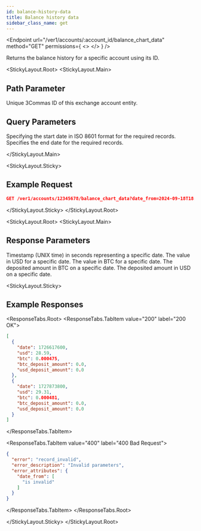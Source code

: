 ```yaml
---
id: balance-history-data
title: Balance history data
sidebar_class_name: get
---
```




<Endpoint
  url="/ver1/accounts/:account_id/balance_chart_data"
  method="GET"
  permissions={
    <>
      <Permission title="Permission" description="ACCOUNTS_READ" />
      <Permission title="Security" description="SIGNED" />
    </>
  }
/>

Returns the balance history for a specific account using its ID.

<StickyLayout.Root>
<StickyLayout.Main>

## Path Parameter
<ApiParam name='account_id' type='integer' id="account_id" required>
    Unique 3Commas ID of this exchange account entity.
</ApiParam>

## Query Parameters
<ApiParam name='date_from' type='string' id="date_from" required>
    Specifying the start date in ISO 8601 format for the required records.
</ApiParam>

<ApiParam name='date_to' type='integer' id="date_to" required>
    Specifies the end date for the required records.
</ApiParam>

</StickyLayout.Main>

<StickyLayout.Sticky>

## Example Request

```json
GET /ver1/accounts/12345678/balance_chart_data?date_from=2024-09-18T18:58:55.469Z
```

</StickyLayout.Sticky>
</StickyLayout.Root>

<StickyLayout.Root>
<StickyLayout.Main>

## Response Parameters

<ApiParam name='date_to' type='string' id="date_to">
    Timestamp (UNIX time) in seconds representing a specific date.
</ApiParam>

<ApiParam name='usd' type='string' id="usd">
   The value in USD for a specific date.
</ApiParam>
      
<ApiParam name='btc' type='string' id="btc">
   The value in BTC for a specific date.
</ApiParam>

<ApiParam name='btc_deposit_amount' type='string' id="btc_deposit_amount">
   The deposited amount in BTC on a specific date.
</ApiParam>

<ApiParam name='usd_deposit_amount' type='string' id="usd_deposit_amount">
   The deposited amount in USD on a specific date.
</ApiParam>   
</StickyLayout.Main>


<StickyLayout.Sticky>
## Example Responses

<ResponseTabs.Root>
<ResponseTabs.TabItem value="200" label="200 OK">
```json
[
  {
    "date": 1726617600,
    "usd": 28.59,
    "btc": 0.000475,
    "btc_deposit_amount": 0.0,
    "usd_deposit_amount": 0.0
  },
  {
    "date": 1727873800,
    "usd": 29.31,
    "btc": 0.000481,
    "btc_deposit_amount": 0.0,
    "usd_deposit_amount": 0.0
  }
]
```
</ResponseTabs.TabItem>

<ResponseTabs.TabItem value="400" label="400 Bad Request">
```json
{
  "error": "record_invalid",
  "error_description": "Invalid parameters",
  "error_attributes": {
    "date_from": [
      "is invalid"
    ]
  }
}
```
</ResponseTabs.TabItem>
</ResponseTabs.Root>

</StickyLayout.Sticky>
</StickyLayout.Root>